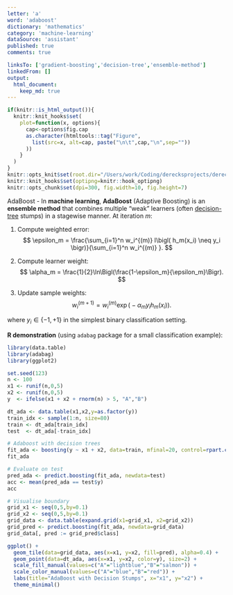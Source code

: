 ```yaml
---
letter: 'a'
word: 'adaboost'
dictionary: 'mathematics'
category: 'machine-learning'
dataSource: 'assistant'
published: true
comments: true

linksTo: ['gradient-boosting','decision-tree','ensemble-method']
linkedFrom: []
output:
  html_document:
    keep_md: true
---
```


```r
if(knitr::is_html_output()){
  knitr::knit_hooks$set(
    plot=function(x, options){
      cap<-options$fig.cap
      as.character(htmltools::tag("Figure",
        list(src=x, alt=cap, paste("\n\t",cap,"\n",sep=""))
      ))
    }
  )
}
knitr::opts_knit$set(root.dir="/Users/work/Coding/derecksprojects/derecksnotes.com-playground/derecksnotes.com/client/src/app/dictionaries/mathematics/definitions")
knitr::knit_hooks$set(optipng=knitr::hook_optipng)
knitr::opts_chunk$set(dpi=300, fig.width=10, fig.height=7)
```

<a id="adaboost">AdaBoost</a> - In **machine learning**, **AdaBoost** (Adaptive Boosting) is an **ensemble method** that combines multiple “weak” learners (often [decision-tree](#decision-tree) stumps) in a stagewise manner. At iteration $m$:

1. Compute weighted error:
$$
\epsilon_m = \frac{\sum_{i=1}^n w_i^{(m)} I\bigl( h_m(x_i) \neq y_i \bigr)}{\sum_{i=1}^n w_i^{(m)} }.
$$

2. Compute learner weight:
$$
\alpha_m = \frac{1}{2}\ln\Bigl(\frac{1-\epsilon_m}{\epsilon_m}\Bigr).
$$

3. Update sample weights:
$$
w_i^{(m+1)} = w_i^{(m)} \exp\bigl( -\alpha_m y_i h_m(x_i) \bigr).
$$

where $y_i\in\{-1,+1\}$ in the simplest binary classification setting.

**R demonstration** (using `adabag` package for a small classification example):

```r
library(data.table)
library(adabag)
library(ggplot2)

set.seed(123)
n <- 100
x1 <- runif(n,0,5)
x2 <- runif(n,0,5)
y  <- ifelse(x1 + x2 + rnorm(n) > 5, "A","B")

dt_ada <- data.table(x1,x2,y=as.factor(y))
train_idx <- sample(1:n, size=80)
train <- dt_ada[train_idx]
test  <- dt_ada[-train_idx]

# Adaboost with decision trees
fit_ada <- boosting(y ~ x1 + x2, data=train, mfinal=20, control=rpart.control(maxdepth=1))
fit_ada

# Evaluate on test
pred_ada <- predict.boosting(fit_ada, newdata=test)
acc <- mean(pred_ada == test$y)
acc

# Visualise boundary
grid_x1 <- seq(0,5,by=0.1)
grid_x2 <- seq(0,5,by=0.1)
grid_data <- data.table(expand.grid(x1=grid_x1, x2=grid_x2))
grid_pred <- predict.boosting(fit_ada, newdata=grid_data)
grid_data[, pred := grid_pred$class]

ggplot() +
  geom_tile(data=grid_data, aes(x=x1, y=x2, fill=pred), alpha=0.4) +
  geom_point(data=dt_ada, aes(x=x1, y=x2, color=y), size=2) +
  scale_fill_manual(values=c("A"="lightblue","B"="salmon")) +
  scale_color_manual(values=c("A"="blue","B"="red")) +
  labs(title="AdaBoost with Decision Stumps", x="x1", y="x2") +
  theme_minimal()
```
